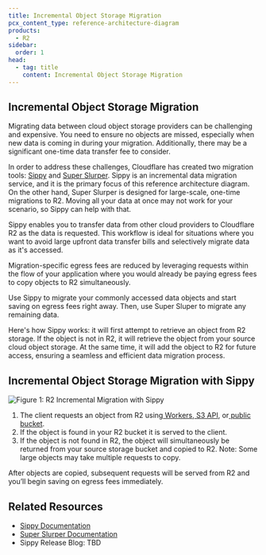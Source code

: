 ```yaml
---
title: Incremental Object Storage Migration
pcx_content_type: reference-architecture-diagram
products:
  - R2
sidebar:
  order: 1
head:
  - tag: title
    content: Incremental Object Storage Migration
---
```


## Incremental Object Storage Migration

Migrating data between cloud object storage providers can be challenging and expensive. You need to ensure no objects are missed, especially when new data is coming in during your migration. Additionally, there may be a significant one-time data transfer fee to consider.

In order to address these challenges, Cloudflare has created two migration tools: [Sippy](/r2/data-migration/sippy/) and [Super Slurper](/r2/data-migration/super-slurper/). Sippy is an incremental data migration service, and it is the primary focus of this reference architecture diagram. On the other hand, Super Slurper is designed for large-scale, one-time migrations to R2. Moving all your data at once may not work for your scenario, so Sippy can help with that.

Sippy enables you to transfer data from other cloud providers to Cloudflare R2 as the data is requested. This workflow is ideal for situations where you want to avoid large upfront data transfer bills and selectively migrate data as it's accessed.

Migration-specific egress fees are reduced by leveraging requests within the flow of your application where you would already be paying egress fees to copy objects to R2 simultaneously.

Use Sippy to migrate your commonly accessed data objects and start saving on egress fees right away. Then, use Super Sluper to migrate any remaining data.

Here's how Sippy works: it will first attempt to retrieve an object from R2 storage. If the object is not in R2, it will retrieve the object from your source cloud object storage. At the same time, it will add the object to R2 for future access, ensuring a seamless and efficient data migration process.

## Incremental Object Storage Migration with Sippy

![Figure 1: R2 Incremental Migration with Sippy](~/assets/images/reference-architecture/incremental-object-storage-migration/sippy-migration-diagram.svg "Figure 1: R2 Incremental Migration with Sippy")

1. The client requests an object from R2 using[ Workers](https://developers.cloudflare.com/r2/api/workers/),[ S3 API](https://developers.cloudflare.com/r2/api/s3/), or[ public bucket](https://developers.cloudflare.com/r2/buckets/public-buckets/).
2. If the object is found in your R2 bucket it is served to the client.
3. If the object is not found in R2, the object will simultaneously be returned from your source storage bucket and copied to R2. Note: Some large objects may take multiple requests to copy.

After objects are copied, subsequent requests will be served from R2 and you’ll begin saving on egress fees immediately.


## Related Resources

* [Sippy Documentation](/r2/data-migration/sippy/)
* [Super Slurper Documentation](/r2/data-migration/super-slurper/)
* Sippy Release Blog: TBD